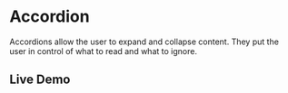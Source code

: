 # Accordion

Accordions allow the user to expand and collapse content. They put the user in control of what to read and what to ignore.

## Live Demo


<StorybookIFrame storyId="components-accordion" />

